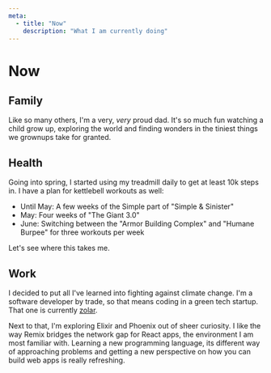 ```yaml
---
meta:
  - title: "Now"
    description: "What I am currently doing"
---
```


# Now

## Family

Like so many others, I'm a very, _very_ proud dad. It's so much fun watching a
child grow up, exploring the world and finding wonders in the tiniest things we
grownups take for granted.

## Health

Going into spring, I started using my treadmill daily to get at least 10k steps in. I have a plan for kettlebell workouts as well:

- Until May: A few weeks of the Simple part of "Simple & Sinister"
- May: Four weeks of "The Giant 3.0"
- June: Switching between the "Armor Building Complex" and "Humane Burpee" for three workouts per week

Let's see where this takes me.

## Work

I decided to put all I've learned into fighting against climate change. I'm a
software developer by trade, so that means coding in a green tech startup. That
one is currently [zolar](https://zolar.de).

Next to that, I'm exploring Elixir and Phoenix out of sheer curiosity. I like the way Remix bridges the network gap for React apps, the environment I am most familiar with. Learning a new programming language, its different way of approaching problems and getting a new perspective on how you can build web apps is really refreshing.
